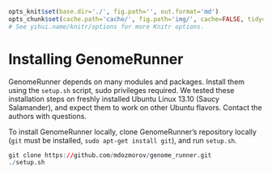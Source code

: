 ```r

opts_knit$set(base.dir='./', fig.path='', out.format='md')
opts_chunk$set(cache.path='cache/', fig.path='img/', cache=FALSE, tidy=TRUE, fig.keep='high', echo=TRUE, dpi=300, out.width=700, prompt=FALSE, comment='##', results='markup', eval=FALSE)
# See yihui.name/knitr/options for more Knitr options.
```

Installing GenomeRunner
========================================================

GenomeRunner depends on many modules and packages. Install them using the `setup.sh` script, sudo privileges required. We tested these installation steps on freshly installed Ubuntu Linux 13.10 (Saucy Salamander), and expect them to work on other Ubuntu flavors. Contact the authors with questions.

To install GenomeRunner locally, clone GenomeRunner's repository locally (`git` must be installed, `sudo apt-get install git`), and run `setup.sh`.

```r
git clone https://github.com/mdozmorov/genome_runner.git
./setup.sh
```